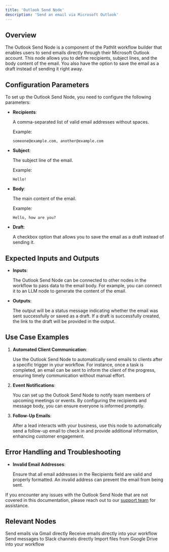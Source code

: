 ```yaml
---
title: 'Outlook Send Node'
description: 'Send an email via Microsoft Outlook'
---
```


## Overview
The Outlook Send Node is a component of the Pathlit workflow builder that enables users to send emails directly through their Microsoft Outlook account. This node allows you to define recipients, subject lines, and the body content of the email. You also have the option to save the email as a draft instead of sending it right away.

## Configuration Parameters

To set up the Outlook Send Node, you need to configure the following parameters:

* **Recipients**:

    A comma-separated list of valid email addresses without spaces.

    Example:
    ```
    someone@example.com, another@example.com
    ```

* **Subject**:

    The subject line of the email.

    Example:
    ```
    Hello!
    ```

* **Body**:

    The main content of the email.

    Example:
    ```
    Hello, how are you?
    ```

* **Draft**:

    A checkbox option that allows you to save the email as a draft instead of sending it.

## Expected Inputs and Outputs
- **Inputs**:

  The Outlook Send Node can be connected to other nodes in the workflow to pass data to the email body. For example, you can connect it to an LLM node to generate the content of the email.

- **Outputs**:

  The output will be a status message indicating whether the email was sent successfully or saved as a draft. If a draft is successfully created, the link to the draft will be provided in the output.

## Use Case Examples
1. **Automated Client Communication**:

    Use the Outlook Send Node to automatically send emails to clients after a specific trigger in your workflow. For instance, once a task is completed, an email can be sent to inform the client of the progress, ensuring timely communication without manual effort.

2. **Event Notifications**:

    You can set up the Outlook Send Node to notify team members of upcoming meetings or events. By configuring the recipients and message body, you can ensure everyone is informed promptly.

3. **Follow-Up Emails**:

    After a lead interacts with your business, use this node to automatically send a follow-up email to check in and provide additional information, enhancing customer engagement.

## Error Handling and Troubleshooting
- **Invalid Email Addresses**:

    Ensure that all email addresses in the Recipients field are valid and properly formatted. An invalid address can prevent the email from being sent.

If you encounter any issues with the Outlook Send Node that are not covered in this documentation, please reach out to our [support team](mailto:dev@pathlit.ai) for assistance.

## Relevant Nodes
<CardGroup>
  <Card
    title="Gmail Send Node"
    href="/pathways/gmail-send"
  >
    Send emails via Gmail directly
  </Card>
  <Card
    title="Gmail Receive Node"
    href="/pathways/gmail-receive"
  >
    Receive emails directly into your workflow
  </Card>
  <Card
    title="Slack Message Send Node"
    href="/pathways/slack-message-send"
  >
    Send messages to Slack channels directly
  </Card>
  <Card
    title="Google Drive Input Node"
    href="/pathways/google-drive-input"
  >
    Import files from Google Drive into your workflow
  </Card>
</CardGroup>